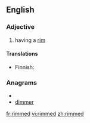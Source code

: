 ==English==

===Adjective===
{{en-adj|-}}

# having a [[rim]]

====Translations====
{{trans-top|having a rim}}
*Finnish: {{t-|fi|kehyksellinen}}
{{trans-mid}}
{{trans-bottom}}

===Anagrams===
* {{alphagram|deimmr}}
* [[dimmer#English|dimmer]]

[[fr:rimmed]]
[[vi:rimmed]]
[[zh:rimmed]]